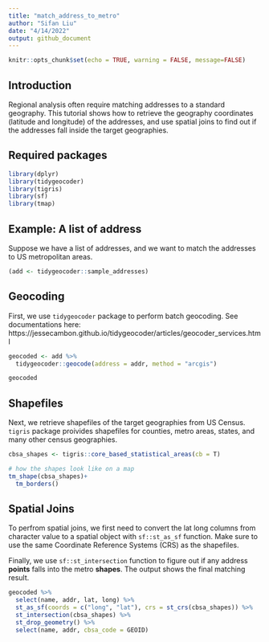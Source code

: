 ```yaml
---
title: "match_address_to_metro"
author: "Sifan Liu"
date: "4/14/2022"
output: github_document
---
```


```r
knitr::opts_chunk$set(echo = TRUE, warning = FALSE, message=FALSE)
```

## Introduction
Regional analysis often require matching addresses to a standard geography. This tutorial shows how to retrieve the geography coordinates (latitude and longitude) of the addresses, and use spatial joins to find out if the addresses fall inside the target geographies. 

## Required packages

```r
library(dplyr)
library(tidygeocoder)
library(tigris)
library(sf)
library(tmap)
```


## Example: A list of address
Suppose we have a list of addresses, and we want to match the addresses to US metropolitan areas.

```r
(add <- tidygeocoder::sample_addresses)
```

## Geocoding
First, we use `tidygeocoder` package to perform batch geocoding. 
See documentations here: https://jessecambon.github.io/tidygeocoder/articles/geocoder_services.html

```r

geocoded <- add %>% 
  tidygeocoder::geocode(address = addr, method = "arcgis")

geocoded

```

## Shapefiles
Next, we retrieve shapefiles of the target geographies from US Census. `tigris` package proivides shapefiles for counties, metro areas, states, and many other census geographies. 

```r
cbsa_shapes <- tigris::core_based_statistical_areas(cb = T)

# how the shapes look like on a map
tm_shape(cbsa_shapes)+
  tm_borders()
```


## Spatial Joins
To perfrom spatial joins, we first need to convert the lat long columns from character value to a spatial object with `sf::st_as_sf` function. Make sure to use the same Coordinate Reference Systems (CRS) as the shapefiles. 

Finally, we use `sf::st_intersection` function to figure out if any address **points** falls into the metro **shapes**. The output shows the final matching result.

```r
geocoded %>% 
  select(name, addr, lat, long) %>% 
  st_as_sf(coords = c("long", "lat"), crs = st_crs(cbsa_shapes)) %>% 
  st_intersection(cbsa_shapes) %>% 
  st_drop_geometry() %>% 
  select(name, addr, cbsa_code = GEOID)


```


